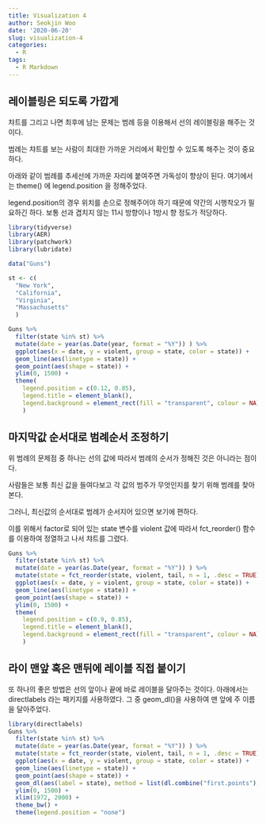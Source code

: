 ```yaml
---
title: Visualization 4
author: Seokjin Woo
date: '2020-06-20'
slug: visualization-4
categories:
  - R
tags:
  - R Markdown
---
```


## 레이블링은 되도록 가깝게

챠트를 그리고 나면 최후에 남는 문제는 범례 등을 이용해서 선의 레이블링을 해주는 것이다.

범례는 챠트를 보는 사람이 최대한 가까운 거리에서 확인할 수 있도록 해주는 것이 중요하다.

아래와 같이 범례를 추세선에 가까운 자리에 붙여주면 가독성이 향상이 된다. 여기에서는 theme() 에 legend.position 을 정해주었다. 


legend.position의 경우 위치를 손으로 정해주어야 하기 때문에 약간의 시행착오가 필요하긴 하다. 보통 선과 겹치지 않는 11시 방향이나 1방시 향 정도가 적당하다.




```r
library(tidyverse)
library(AER)
library(patchwork)
library(lubridate)

data("Guns")

st <- c(
  "New York",
  "California",
  "Virginia",
  "Massachusetts"
  )

Guns %>% 
  filter(state %in% st) %>% 
  mutate(date = year(as.Date(year, format = "%Y")) ) %>%
  ggplot(aes(x = date, y = violent, group = state, color = state)) +
  geom_line(aes(linetype = state)) +
  geom_point(aes(shape = state)) +
  ylim(0, 1500) +
  theme(
    legend.position = c(0.12, 0.85),
    legend.title = element_blank(),
    legend.background = element_rect(fill = "transparent", colour = NA)
    ) 


```


## 마지막값 순서대로 범례순서 조정하기

위 범례의 문제점 중 하나는 선의 값에 따라서 범례의 순서가 정해진 것은 아니라는 점이다. 

사람들은 보통 최신 값을 들여다보고 각 값의 범주가 무엇인지를 찾기 위해 범례를 찾아본다.

그러니, 최신값의 순서대로 범례가 순서지어 있으면 보기에 편하다. 

이를 위해서 factor로 되어 있는 state 변수를 violent 값에 따라서 fct_reorder() 함수를 이용하여 정열하고 나서 챠트를 그렸다.



```r

Guns %>% 
  filter(state %in% st) %>% 
  mutate(date = year(as.Date(year, format = "%Y")) ) %>%
  mutate(state = fct_reorder(state, violent, tail, n = 1, .desc = TRUE))%>%
  ggplot(aes(x = date, y = violent, group = state, color = state)) +
  geom_line(aes(linetype = state)) +
  geom_point(aes(shape = state)) +
  ylim(0, 1500) +
  theme(
    legend.position = c(0.9, 0.85),
    legend.title = element_blank(),
    legend.background = element_rect(fill = "transparent", colour = NA)
    ) 


```

## 라이 맨앞 혹은 맨뒤에 레이블 직접 붙이기

또 하나의 좋은 방법은 선의 앞이나 끝에 바로 레이블을 달아주는 것이다. 아래에서는 directlabels 라는 패키지를 사용하였다. 그 중 geom_dl()을 사용하여 맨 앞에 주 이름을 달아주었다.


```r
library(directlabels)
Guns %>% 
  filter(state %in% st) %>% 
  mutate(date = year(as.Date(year, format = "%Y")) ) %>%
  mutate(state = fct_reorder(state, violent, tail, n = 1, .desc = TRUE))%>%
  ggplot(aes(x = date, y = violent, group = state, color = state)) +
  geom_line(aes(linetype = state)) +
  geom_point(aes(shape = state)) +
  geom_dl(aes(label = state), method = list(dl.combine("first.points"), hjust = 1.2), size = 1.0) +
  ylim(0, 1500) +
  xlim(1972, 2000) +
  theme_bw() + 
  theme(legend.position = "none")
```



